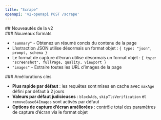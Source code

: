 ```yaml
---
title: "Scrape"
openapi: 'v2-openapi POST /scrape'
---
```


<div id="whats-new-in-v2">
  ## Nouveautés de la v2
</div>

<div id="new-formats">
  ### Nouveaux formats
</div>

- `"summary"` - Obtenez un résumé concis du contenu de la page
- L’extraction JSON utilise désormais un format objet : `{ type: "json", prompt, schema }`
- Le format de capture d’écran utilise désormais un format objet : `{ type: "screenshot", fullPage, quality, viewport }`
- `"images"` - Extraire toutes les URL d’images de la page

<div id="key-improvements">
  ### Améliorations clés
</div>

- **Plus rapide par défaut** : les requêtes sont mises en cache avec `maxAge` défini par défaut à 2 jours
- **Valeurs par défaut judicieuses** : `blockAds`, `skipTlsVerification` et `removeBase64Images` sont activés par défaut
- **Options de capture d’écran améliorées** : contrôle total des paramètres de capture d’écran via le format objet